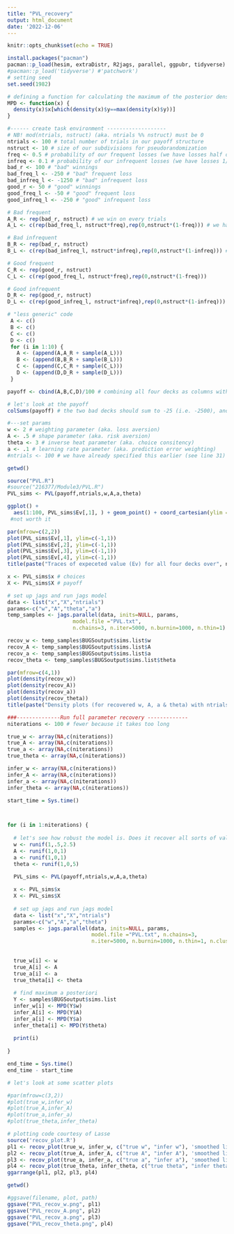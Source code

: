 ```yaml
---
title: "PVL_recovery"
output: html_document
date: '2022-12-06'
---
```


```r
knitr::opts_chunk$set(echo = TRUE)
```

```r
install.packages("pacman")
pacman::p_load(hesim, extraDistr, R2jags, parallel, ggpubr, tidyverse)
#pacman::p_load('tidyverse') #'patchwork')
# setting seed
set.seed(1982)
```


```r
# defining a function for calculating the maximum of the posterior density (not exactly the same as the mode)
MPD <- function(x) {
  density(x)$x[which(density(x)$y==max(density(x)$y))]
}
```


```r
#------ create task environment -------------------
# NB! mod(ntrials, nstruct) (aka. ntrials %% nstruct) must be 0
ntrials <- 100 # total number of trials in our payoff structure
nstruct <- 10 # size of our subdivisions for pseudorandomization
freq <- 0.5 # probability of our frequent losses (we have losses half of the time)
infreq <- 0.1 # probability of our infrequent losses (we have losses 1/10th of the time)
bad_r <- 100 # "bad" winnings
bad_freq_l <- -250 # "bad" frequent loss
bad_infreq_l <- -1250 # "bad" infrequent loss
good_r <- 50 # "good" winnings
good_freq_l <- -50 # "good" frequent loss
good_infreq_l <- -250 # "good" infrequent loss

# Bad frequent
A_R <- rep(bad_r, nstruct) # we win on every trials
A_L <- c(rep(bad_freq_l, nstruct*freq),rep(0,nstruct*(1-freq))) # we have losses half of the time

# Bad infrequent
B_R <- rep(bad_r, nstruct)
B_L <- c(rep(bad_infreq_l, nstruct*infreq),rep(0,nstruct*(1-infreq))) # we have losses 1/10th of the time

# Good frequent
C_R <- rep(good_r, nstruct)
C_L <- c(rep(good_freq_l, nstruct*freq),rep(0,nstruct*(1-freq)))

# Good infrequent
D_R <- rep(good_r, nstruct)
D_L <- c(rep(good_infreq_l, nstruct*infreq),rep(0,nstruct*(1-infreq)))

# "less generic" code
 A <- c()
 B <- c()
 C <- c()
 D <- c()
 for (i in 1:10) {
   A <- (append(A,A_R + sample(A_L)))
   B <- (append(B,B_R + sample(B_L)))
   C <- (append(C,C_R + sample(C_L)))
   D <- (append(D,D_R + sample(D_L)))
 }

payoff <- cbind(A,B,C,D)/100 # combining all four decks as columns with each 100 trials - dividing our payoffs by 100 to make the numbers a bit easier to work with

# let's look at the payoff
colSums(payoff) # the two bad decks should sum to -25 (i.e. -2500), and the two good ones to 25 (i.e. 2500)
```

```r
#---set params
w <- 2 # weighting parameter (aka. loss aversion)
A <- .5 # shape parameter (aka. risk aversion)
theta <- 3 # inverse heat parameter (aka. choice consitency)
a <- .1 # learning rate parameter (aka. prediction error weighting)
#ntrials <- 100 # we have already specified this earlier (see line 31)

getwd()

source("PVL.R")
#source("216377/Module3/PVL.R")
PVL_sims <- PVL(payoff,ntrials,w,A,a,theta)

```



```r

ggplot() + 
  aes(1:100, PVL_sims$Ev[,1], ) + geom_point() + coord_cartesian(ylim = c(-1,1))
 #not worth it
```


```r
par(mfrow=c(2,2))
plot(PVL_sims$Ev[,1], ylim=c(-1,1))
plot(PVL_sims$Ev[,2], ylim=c(-1,1))
plot(PVL_sims$Ev[,3], ylim=c(-1,1))
plot(PVL_sims$Ev[,4], ylim=c(-1,1))
title(paste("Traces of expeceted value (Ev) for all four decks over", ntrials, "trials"), line = -1, outer = TRUE)

```

```r

x <- PVL_sims$x # choices
X <- PVL_sims$X # payoff

# set up jags and run jags model
data <- list("x","X","ntrials") 
params<-c("w","A","theta","a")
temp_samples <- jags.parallel(data, inits=NULL, params,
                     model.file ="PVL.txt",
                     n.chains=3, n.iter=5000, n.burnin=1000, n.thin=1)

recov_w <- temp_samples$BUGSoutput$sims.list$w
recov_A <- temp_samples$BUGSoutput$sims.list$A
recov_a <- temp_samples$BUGSoutput$sims.list$a
recov_theta <- temp_samples$BUGSoutput$sims.list$theta

par(mfrow=c(4,1))
plot(density(recov_w))
plot(density(recov_A))
plot(density(recov_a))
plot(density(recov_theta))
title(paste("Density plots (for recovered w, A, a & theta) with ntrials =", ntrials), line = -1, outer = TRUE)
```

```r
###--------------Run full parameter recovery -------------
niterations <- 100 # fewer because it takes too long

true_w <- array(NA,c(niterations))
true_A <- array(NA,c(niterations))
true_a <- array(NA,c(niterations))
true_theta <- array(NA,c(niterations))

infer_w <- array(NA,c(niterations))
infer_A <- array(NA,c(niterations))
infer_a <- array(NA,c(niterations))
infer_theta <- array(NA,c(niterations))

start_time = Sys.time()



for (i in 1:niterations) {
  
  # let's see how robust the model is. Does it recover all sorts of values?
  w <- runif(1,.5,2.5)
  A <- runif(1,0,1)
  a <- runif(1,0,1)
  theta <- runif(1,0,5) 

  PVL_sims <- PVL(payoff,ntrials,w,A,a,theta)
  
  x <- PVL_sims$x
  X <- PVL_sims$X
  
  # set up jags and run jags model
  data <- list("x","X","ntrials") 
  params<-c("w","A","a","theta")
  samples <- jags.parallel(data, inits=NULL, params,
                           model.file ="PVL.txt", n.chains=3, 
                           n.iter=5000, n.burnin=1000, n.thin=1, n.cluster=64)
  
  
  true_w[i] <- w
  true_A[i] <- A
  true_a[i] <- a
  true_theta[i] <- theta
  
  # find maximum a posteriori
  Y <- samples$BUGSoutput$sims.list
  infer_w[i] <- MPD(Y$w)
  infer_A[i] <- MPD(Y$A)
  infer_a[i] <- MPD(Y$a)
  infer_theta[i] <- MPD(Y$theta)
  
  print(i)
  
}

end_time = Sys.time()
end_time - start_time
```

```r
# let's look at some scatter plots

#par(mfrow=c(3,2))
#plot(true_w,infer_w)
#plot(true_A,infer_A)
#plot(true_a,infer_a)
#plot(true_theta,infer_theta)

# plotting code courtesy of Lasse
source('recov_plot.R')
pl1 <- recov_plot(true_w, infer_w, c("true w", "infer w"), 'smoothed linear fit')
pl2 <- recov_plot(true_A, infer_A, c("true A", "infer A"), 'smoothed linear fit')
pl3 <- recov_plot(true_a, infer_a, c("true a", "infer a"), 'smoothed linear fit')
pl4 <- recov_plot(true_theta, infer_theta, c("true theta", "infer theta"), 'smoothed linear fit')
ggarrange(pl1, pl2, pl3, pl4)
```
```r
getwd()

#ggsave(filename, plot, path)
ggsave("PVL_recov_w.png", pl1)
ggsave("PVL_recov_A.png", pl2)
ggsave("PVL_recov_a.png", pl3)
ggsave("PVL_recov_theta.png", pl4)


```

